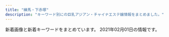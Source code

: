 ```yaml
---
title: "練馬・下赤塚"
description: "キーワード別にの巨乳アジアン・チャイナエステ嬢情報をまとめました。"
---
```


新着画像と新着キーワードをまとめています。
2021年02月01日の情報です。

<DmmAffiliateIns />
<KeywordTable
  shops={
    [
    {
        "name": "\u59ff\u7f8e",
        "img_links": [
            "http://www.sugatabi.mesthe.com/images/shop/shop02.jpg",
            "http://www.sugatabi.mesthe.com/files/008.jpg",
            "http://www.sugatabi.mesthe.com/images/staff_line.png",
            "http://www.sugatabi.mesthe.com/images/top_sche.png",
            "http://www.sugatabi.mesthe.com/files/009.jpg",
            "http://www.sugatabi.mesthe.com/files/010-02.jpg",
            "http://www.sugatabi.mesthe.com/images/girl-z1.jpg",
            "http://www.sugatabi.mesthe.com/images/top.jpg",
            "http://www.sugatabi.mesthe.com/images/shop/shop03.jpg",
            "http://www.sugatabi.mesthe.com/files/002.jpg",
            "http://www.sugatabi.mesthe.com/files/010.jpg",
            "http://www.sugatabi.mesthe.com/images/girl-z2.jpg",
            "http://www.sugatabi.mesthe.com/files/006.jpg",
            "http://www.sugatabi.mesthe.com/files/006-02.jpg",
            "http://www.sugatabi.mesthe.com/files/002-02.jpg",
            "http://www.sugatabi.mesthe.com/files/001.jpg",
            "http://www.sugatabi.mesthe.com/files/005.jpg",
            "http://www.sugatabi.mesthe.com/images/mobile.jpg",
            "http://www.sugatabi.mesthe.com/images/shop/shop01.jpg",
            "http://www.sugatabi.mesthe.com/images/bj3.png",
            "http://www.sugatabi.mesthe.com/files/008-02.jpg",
            "http://www.sugatabi.mesthe.com/files/003-02.jpg",
            "http://www.sugatabi.mesthe.com/files/003.jpg",
            "http://www.sugatabi.mesthe.com/files/005-02.jpg",
            "http://www.sugatabi.mesthe.com/files/004.jpg",
            "http://www.sugatabi.mesthe.com/images/shop/shop04.jpg",
            "http://www.sugatabi.mesthe.com/files/001-02.jpg",
            "http://www.sugatabi.mesthe.com/images/link_line.png",
            "http://www.sugatabi.mesthe.com/files/004-02.jpg",
            "http://www.sugatabi.mesthe.com/files/009-02.jpg"
        ],
        "station": "\u3068\u304d\u308f\u53f0\u99c5\u5357\u53e3",
        "keywords": {
            "86": 3,
            "85": 1,
            "87": 4,
            "D": 7,
            "C": 2,
            "84": 1
        },
        "url": "http://www.sugatabi.mesthe.com/"
    },
    {
        "img_links": [
            "http://tenpo2.iest.info/photos/sites/25/2019/04/2019042906213045.jpg",
            "http://tenpo2.iest.info/images/relax.jpg",
            "http://tenpo2.iest.info/images/room4.jpg",
            "http://tenpo2.iest.info/photos/sites/25/2019/10/2019102807364817.jpg",
            "http://tenpo2.iest.info/images/s_pick.png",
            "http://tenpo2.iest.info/images/top.png",
            "http://tenpo2.iest.info/images/s_staff.jpg",
            "http://tenpo2.iest.info/photos/sites/25/2020/08/2020082020101392.jpg",
            "http://tenpo2.iest.info/images/room1.jpg",
            "http://tenpo2.iest.info/images/new1.png",
            "http://tenpo2.iest.info/images/room2.jpg",
            "http://tenpo2.iest.info/images/mobile.jpg",
            "http://tenpo2.iest.info/images/info.jpg",
            "http://tenpo2.iest.info/images/s1.jpg",
            "http://tenpo2.iest.info/images/room3.jpg",
            "http://tenpo2.iest.info/photos/sites/25/2019/04/2019042608572293.jpg",
            "http://tenpo2.iest.info/photos/sites/25/2019/04/2019041206453392.jpg",
            "http://tenpo2.iest.info/photos/sites/25/2019/10/2019102807395780.jpg",
            "http://tenpo2.iest.info/images/s_news.png",
            "http://tenpo2.iest.info/images/s3.jpg",
            "http://tenpo2.iest.info/photos/sites/25/2019/10/2019102807413363.jpg",
            "http://tenpo2.iest.info/photos/sites/25/2020/08/2020082020111794.jpg",
            "http://tenpo2.iest.info/photos/sites/25/2019/05/2019052301513957.jpg",
            "http://tenpo2.iest.info/photos/sites/25/2019/07/2019072405051973.jpg"
        ],
        "url": "http://tenpo2.iest.info/",
        "station": "\u4e0a\u677f\u6a4b\u99c5\u5317\u53e3",
        "name": "\u6e29",
        "keywords": {
            "86": 55,
            "C": 11,
            "85": 22,
            "87": 33,
            "D": 99
        }
    },
    {
        "url": "http://nymphe-est.biz/",
        "img_links": [
            "http://nymphe-est.biz/images/tm.jpg",
            "http://nymphe-est.biz/images/bul.jpg",
            "http://nymphe-est.biz/images/m3.png",
            "http://nymphe-est.biz/images/tit6.jpg",
            "http://nymphe-est.biz/images/no.png",
            "http://nymphe-est.biz/images/tit3.jpg",
            "http://nymphe-est.biz/images/spt.png",
            "http://nymphe-est.biz/images/m2.png",
            "http://nymphe-est.biz/images/m5.png",
            "http://nymphe-est.biz/images/tit4.jpg",
            "http://nymphe-est.biz/images/cg01.jpg",
            "http://nymphe-est.biz/images/fla.jpg",
            "http://nymphe-est.biz/images/bur.jpg",
            "http://nymphe-est.biz/images/cg02.jpg",
            "http://nymphe-est.biz/images/m6.png",
            "http://nymphe-est.biz/images/m4.png",
            "http://nymphe-est.biz/images/cg03.jpg",
            "http://nymphe-est.biz/images/m1.png",
            "http://nymphe-est.biz/images/accl.jpg",
            "http://nymphe-est.biz/images/tit5.jpg",
            "http://nymphe-est.biz/images/stal.jpg",
            "http://nymphe-est.biz/images/tit2.jpg",
            "http://nymphe-est.biz/images/top.png",
            "http://nymphe-est.biz/images/stat.jpg"
        ],
        "keywords": {
            "D": 2,
            "E": 1
        },
        "name": "\u59eb\u306e\u3086\u3073\u3055\u304d",
        "station": "\u6771\u6b66\u7df4\u99ac\u99c5\u5317\u53e3"
    },
    {
        "keywords": {
            "89": 1,
            "88": 3,
            "C": 16,
            "F": 2,
            "E": 5,
            "87": 5,
            "D": 2
        },
        "url": "http://midori-massage.work/",
        "station": "\u8981\u753a\u99c55\u756a\u51fa\u53e3",
        "name": "\u7dd1",
        "img_links": [
            "http://midori-massage.work/img/s55.png",
            "http://midori-massage.work/img/ss16.jpg",
            "http://midori-massage.work/img/ss7.jpg",
            "http://midori-massage.work/img/st54.jpg",
            "http://midori-massage.work/img/ss5.jpg",
            "http://midori-massage.work/img/ss41.jpg",
            "http://midori-massage.work/img/ss22.jpg",
            "http://midori-massage.work/img/ss14.jpg",
            "http://midori-massage.work/img/st53.jpg",
            "http://midori-massage.work/img/st57.jpg",
            "http://midori-massage.work/img/ss8.jpg",
            "http://midori-massage.work/img/ss50.jpg",
            "http://midori-massage.work/img/ss52.jpg",
            "http://midori-massage.work/img/ss17.jpg",
            "http://midori-massage.work/img/ss49.jpg",
            "http://midori-massage.work/img/ss3.jpg",
            "http://midori-massage.work/img/s53.png",
            "http://midori-massage.work/img/st56.jpg",
            "http://midori-massage.work/img/s56.png",
            "http://midori-massage.work/img/ss10.jpg",
            "http://midori-massage.work/img/ss46.jpg",
            "http://midori-massage.work/img/s50.png",
            "http://midori-massage.work/img/ss56.jpg",
            "http://midori-massage.work/img/s49.png",
            "http://midori-massage.work/img/ss33.jpg",
            "http://midori-massage.work/img/ss9.jpg",
            "http://midori-massage.work/img/st50.jpg",
            "http://midori-massage.work/img/ss28.jpg",
            "http://midori-massage.work/img/ss23.jpg",
            "http://midori-massage.work/img/ss48.jpg",
            "http://midori-massage.work/img/ss47.jpg",
            "http://midori-massage.work/img/ss26.jpg",
            "http://midori-massage.work/img/ss38.jpg",
            "http://midori-massage.work/img/a2.jpg",
            "http://midori-massage.work/img/ss32.jpg",
            "http://midori-massage.work/img/ss44.jpg",
            "http://midori-massage.work/img/ss6.jpg",
            "http://midori-massage.work/img/ss43.jpg",
            "http://midori-massage.work/img/a1.jpg",
            "http://midori-massage.work/img/ss45.jpg",
            "http://midori-massage.work/img/ss15.jpg",
            "http://midori-massage.work/img/ss40.jpg",
            "http://midori-massage.work/img/ss54.jpg",
            "http://midori-massage.work/img/fla-1.jpg",
            "http://midori-massage.work/img/st52.jpg",
            "http://midori-massage.work/img/st49.jpg",
            "http://midori-massage.work/img/ss18.jpg",
            "http://midori-massage.work/img/ss4.jpg",
            "http://midori-massage.work/img/s47.png",
            "http://midori-massage.work/img/st056.jpg",
            "http://midori-massage.work/img/st47.jpg",
            "http://midori-massage.work/img/mo.png",
            "http://midori-massage.work/img/ss57.jpg",
            "http://midori-massage.work/img/ss34.jpg",
            "http://midori-massage.work/img/ss37.jpg",
            "http://midori-massage.work/img/s54.png",
            "http://midori-massage.work/img/ss21.jpg",
            "http://midori-massage.work/img/s52.png",
            "http://midori-massage.work/img/ss29.jpg",
            "http://midori-massage.work/img/ss1.jpg",
            "http://midori-massage.work/img/ss24.jpg",
            "http://midori-massage.work/img/ss39.jpg",
            "http://midori-massage.work/img/ss55.jpg",
            "http://midori-massage.work/img/s57.png",
            "http://midori-massage.work/img/ss53.jpg",
            "http://midori-massage.work/img/ss30.jpg",
            "http://midori-massage.work/img/fla-2.jpg",
            "http://midori-massage.work/img/ss36.jpg",
            "http://midori-massage.work/img/ss42.jpg",
            "http://midori-massage.work/img/st55.jpg",
            "http://midori-massage.work/img/ss20.jpg",
            "http://midori-massage.work/img/ss2.jpg",
            "http://midori-massage.work/img/ss19.jpg",
            "http://midori-massage.work/img/ss35.jpg",
            "http://midori-massage.work/img/ss12.jpg",
            "http://midori-massage.work/img/ss31.jpg",
            "http://midori-massage.work/img/ss25.jpg",
            "http://midori-massage.work/img/botton.jpg",
            "http://midori-massage.work/img/ss13.jpg",
            "http://midori-massage.work/img/a3.jpg",
            "http://midori-massage.work/img/ss51.jpg"
        ]
    },
    {
        "station": "\u3068\u304d\u308f\u53f0\u99c5\u5357\u53e3",
        "keywords": {},
        "name": "\u6696\u5fc3",
        "url": "http://www.hi-msg.com/dansin/",
        "img_links": [
            "http://www.hi-msg.com/dansin/images/nav.jpg",
            "http://www.hi-msg.com/dansin/images/s_news.jpg",
            "http://www.hi-msg.com/dansin/images/s_info.jpg",
            "http://www.hi-msg.com/dansin/images/top1.jpg",
            "http://www.hi-msg.com/dansin/images/p-1-1.jpg",
            "http://www.hi-msg.com/dansin/images/p-1.jpg",
            "http://www.hi-msg.com/dansin/images/p-8.jpg",
            "http://www.hi-msg.com/dansin/images/p-2-1.jpg",
            "http://www.hi-msg.com/dansin/images/mobile.jpg",
            "http://www.hi-msg.com/dansin/images/p-5.jpg",
            "http://www.hi-msg.com/dansin/images/end1.jpg",
            "http://www.hi-msg.com/dansin/images/s_face.jpg",
            "http://www.hi-msg.com/dansin/images/1.jpg",
            "http://www.hi-msg.com/dansin/images/p-4-1.jpg",
            "http://www.hi-msg.com/dansin/images/top.jpg",
            "http://www.hi-msg.com/dansin/images/p-5-1.jpg",
            "http://www.hi-msg.com/dansin/images/p-2.jpg",
            "http://www.hi-msg.com/dansin/images/s_pick.jpg",
            "http://www.hi-msg.com/dansin/images/p-6-1.jpg",
            "http://www.hi-msg.com/dansin/images/p-7.jpg",
            "http://www.hi-msg.com/dansin/images/p-4.jpg",
            "http://www.hi-msg.com/dansin/images/p-6.jpg"
        ]
    },
    {
        "name": "\u82b1\u9ce5\u98a8\u6708",
        "img_links": [
            "https://kachofugetsu.ests.jp/images/link_nav03.jpg",
            "https://kachofugetsu.ests.jp/photos/sites/18/2021/01/2021011210020128.jpg",
            "https://kachofugetsu.ests.jp/images/link_nav05.jpg",
            "https://kachofugetsu.ests.jp/images/room4.jpg",
            "https://kachofugetsu.ests.jp/photos/sites/18/2021/01/2021011210015989.jpg",
            "https://kachofugetsu.ests.jp/images/footer.jpg",
            "https://kachofugetsu.ests.jp/images/top.jpg",
            "https://kachofugetsu.ests.jp/images/tit_news.png",
            "https://kachofugetsu.ests.jp/images/room2.jpg",
            "https://kachofugetsu.ests.jp/images/room3.jpg",
            "https://kachofugetsu.ests.jp/images/room1.jpg",
            "https://kachofugetsu.ests.jp/images/link_nav06.jpg",
            "https://kachofugetsu.ests.jp/photos/sites/18/2021/01/2021011210015951.jpg",
            "https://kachofugetsu.ests.jp/images/link_nav02.jpg",
            "https://kachofugetsu.ests.jp/images/tit_staff.jpg",
            "https://kachofugetsu.ests.jp/photos/sites/18/2021/01/2021011210020045.jpg",
            "https://kachofugetsu.ests.jp/images/link_nav04.jpg",
            "https://kachofugetsu.ests.jp/images/link_nav01.jpg"
        ],
        "station": "\u6210\u5897\u99c5",
        "url": "https://kachofugetsu.ests.jp/",
        "keywords": {
            "86": 10,
            "D": 20,
            "C": 11,
            "85": 10
        }
    },
    {
        "url": "http://c-ikoi.work/",
        "name": "\u61a9",
        "img_links": [
            "http://c-ikoi.work/images/sys3.png",
            "http://c-ikoi.work/img/riri1.jpg",
            "http://c-ikoi.work/images/1.jpg",
            "http://c-ikoi.work/images/mobile.jpg",
            "http://c-ikoi.work/images/int3.png",
            "http://c-ikoi.work/img/momo1.jpg",
            "http://c-ikoi.work/images/concept.jpg",
            "http://c-ikoi.work/images/line.png",
            "http://c-ikoi.work/images/interior_t.jpg",
            "http://c-ikoi.work/images/int2.png",
            "http://c-ikoi.work/images/sys1.jpg",
            "http://c-ikoi.work/images/3.jpg",
            "http://c-ikoi.work/images/sys2.jpg",
            "http://c-ikoi.work/images/tel.jpg",
            "http://c-ikoi.work/img/yuna1.jpg",
            "http://c-ikoi.work/images/rec2.png",
            "http://c-ikoi.work/images/staff_t.jpg",
            "http://c-ikoi.work/images/head.jpg",
            "http://c-ikoi.work/img/misaki1.jpg",
            "http://c-ikoi.work/images/2.jpg",
            "http://c-ikoi.work/images/int1.png",
            "http://c-ikoi.work/images/news.jpg",
            "http://c-ikoi.work/images/4.jpg",
            "http://c-ikoi.work/images/rec1.png"
        ],
        "station": "\u5927\u5c71\u99c5\u5357\u53e3",
        "keywords": {}
    },
    {
        "station": "\u4e0a\u677f\u6a4b\u99c5\u5317\u53e3",
        "keywords": {},
        "url": "http://www.relaxes.info/",
        "name": "\u8776",
        "img_links": [
            "http://www.relaxes.info/images/ttl_qj.png",
            "http://www.relaxes.info/images/header_bg.png",
            "http://www.relaxes.info/images/price.jpg",
            "http://www.relaxes.info/images/info.jpg",
            "http://www.relaxes.info/images/rec.png",
            "http://www.relaxes.info/up/uploads/20201028211704mm.jpg",
            "http://www.relaxes.info/images/ttl_staff.png",
            "http://www.relaxes.info/up/uploads/20180315212810me.jpg",
            "http://www.relaxes.info/up/uploads/2017071800271212.jpg",
            "http://www.relaxes.info/images/s1.png",
            "http://www.relaxes.info/images/t2.png",
            "http://www.relaxes.info/images/t1.png",
            "http://www.relaxes.info/images/ttl_price.png"
        ]
    },
    {
        "name": "\u30b9\u30a6\u30a3\u30fc\u30c8",
        "keywords": {},
        "img_links": [
            "http://www.es-yas.click/img/risa1.jpg",
            "http://www.es-yas.click/images/3.jpg",
            "http://www.es-yas.click/img/aya1.jpg",
            "http://www.es-yas.click/images/head.jpg",
            "http://www.es-yas.click/img/sayuri1.jpg",
            "http://www.es-yas.click/images/info.png",
            "http://www.es-yas.click/images/staff_t.jpg",
            "http://www.es-yas.click/images/tel.jpg",
            "http://www.es-yas.click/images/s1.png",
            "http://www.es-yas.click/images/1.jpg",
            "http://www.es-yas.click/images/newface.png",
            "http://www.es-yas.click/images/interior_t.jpg",
            "http://www.es-yas.click/images/int1.png",
            "http://www.es-yas.click/images/sirase.jpg",
            "http://www.es-yas.click/images/sys1.png",
            "http://www.es-yas.click/images/sys2.png",
            "http://www.es-yas.click/images/ac1.png",
            "http://www.es-yas.click/images/int2.png",
            "http://www.es-yas.click/images/news.jpg",
            "http://www.es-yas.click/images/2.jpg",
            "http://www.es-yas.click/images/mobile.jpg"
        ],
        "station": "\u4e2d\u6751\u6a4b\u99c5\u5357\u53e3",
        "url": "http://www.es-yas.click/"
    },
    {
        "keywords": {
            "87": 4,
            "C": 18,
            "E": 3,
            "86": 3,
            "88": 1,
            "85": 2,
            "D": 8,
            "83": 1
        },
        "name": "\u59eb",
        "url": "http://anzu.abnavi.info/",
        "station": "\u6210\u5897\u99c5",
        "img_links": [
            "http://anzu.abnavi.info/images/top.jpg",
            "http://anzu.abnavi.info/images/s_news.png",
            "http://anzu.abnavi.info/images/news_bj3.jpg",
            "http://anzu.abnavi.info/photos/sites/35/2021/01/2021012905114965.jpg",
            "http://anzu.abnavi.info/photos/sites/35/2021/01/202101210807271.jpg",
            "http://anzu.abnavi.info/photos/sites/35/2020/11/2020111701471610.jpg",
            "http://anzu.abnavi.info/images/room1.jpg",
            "http://anzu.abnavi.info/photos/sites/35/2020/11/2020111701471573.jpg",
            "http://anzu.abnavi.info/photos/sites/35/2021/01/2021010706402780.jpg",
            "http://anzu.abnavi.info/photos/sites/35/2020/10/2020103006583042.jpg",
            "http://anzu.abnavi.info/photos/sites/35/2020/10/2020103006583191.jpg",
            "http://anzu.abnavi.info/images/nbj1.jpg",
            "http://anzu.abnavi.info/photos/sites/35/2020/11/2020111105580517.jpg",
            "http://anzu.abnavi.info/images/s_staff.jpg",
            "http://anzu.abnavi.info/images/nbj3.jpg",
            "http://anzu.abnavi.info/photos/sites/35/2020/11/2020110503074285.jpg",
            "http://anzu.abnavi.info/images/mobile.jpg",
            "http://anzu.abnavi.info/photos/sites/35/2020/10/2020103006583225.jpg",
            "http://anzu.abnavi.info/images/room3.jpg",
            "http://anzu.abnavi.info/images/room2.jpg",
            "http://anzu.abnavi.info/photos/sites/35/2020/10/2020103006583256.jpg",
            "http://anzu.abnavi.info/images/room4.jpg",
            "http://anzu.abnavi.info/images/end.png",
            "http://anzu.abnavi.info/photos/sites/35/2020/11/2020110503074787.jpg"
        ]
    },
    {
        "keywords": {
            "F": 1,
            "92": 2,
            "D": 3,
            "89": 2,
            "C": 1,
            "85": 1,
            "87": 1,
            "E": 1
        },
        "station": "\u7df4\u99ac\u99c5",
        "img_links": [
            "http://koukoku.xyz/garden/css/nav/nav02.png",
            "http://koukoku.xyz/garden/css/nav/nav05.png",
            "http://koukoku.xyz/garden/css/left.jpg",
            "http://koukoku.xyz/garden/css/staff06.jpg",
            "http://koukoku.xyz/garden/css/staff05.jpg",
            "http://koukoku.xyz/garden/css/staff0002.jpg",
            "http://koukoku.xyz/garden/css/staff/staff05.jpg",
            "http://koukoku.xyz/garden/css/staff/staff004.jpg",
            "http://koukoku.xyz/garden/css/nav/nav03.png",
            "http://koukoku.xyz/garden/css/nav/nav04.png",
            "http://koukoku.xyz/garden/css/staff/staff001.jpg",
            "http://koukoku.xyz/garden/css/staff/staff002.jpg",
            "http://koukoku.xyz/garden/css/top01.jpg",
            "http://koukoku.xyz/garden/css/staff/staff003.jpg",
            "http://koukoku.xyz/garden/css/staff001.jpg",
            "http://koukoku.xyz/garden/css/staff/staff06.jpg",
            "http://koukoku.xyz/garden/css/nav/nav01.png",
            "http://koukoku.xyz/garden/css/nav/nav06.png",
            "http://koukoku.xyz/garden/css/right.jpg",
            "http://koukoku.xyz/garden/css/staff/staff05-b.jpg",
            "http://koukoku.xyz/garden/css/top04.jpg",
            "http://koukoku.xyz/garden/css/tel.png"
        ],
        "name": "\u591c\u306e\u30ac\u30fc\u30c7\u30f3",
        "url": "http://koukoku.xyz/garden/"
    },
    {
        "url": "http://www.es-kou.link/",
        "img_links": [
            "http://www.es-kou.link/images/sys1.jpg",
            "http://www.es-kou.link/images/info.png",
            "http://www.es-kou.link/images/b2.jpg",
            "http://www.es-kou.link/images/2.jpg",
            "http://www.es-kou.link/images/3.jpg",
            "http://www.es-kou.link/images/head.jpg",
            "http://www.es-kou.link/img/mimi1.jpg",
            "http://www.es-kou.link/img/nana1.jpg",
            "http://www.es-kou.link/img/satomi1.jpg",
            "http://www.es-kou.link/images/int1.png",
            "http://www.es-kou.link/images/s1.png",
            "http://www.es-kou.link/images/news.jpg",
            "http://www.es-kou.link/images/mobile.jpg",
            "http://www.es-kou.link/images/1.jpg",
            "http://www.es-kou.link/images/int2.png",
            "http://www.es-kou.link/images/sys3.png",
            "http://www.es-kou.link/images/b1.jpg",
            "http://www.es-kou.link/images/interior_t.jpg",
            "http://www.es-kou.link/images/sys2.jpg",
            "http://www.es-kou.link/images/staff_t.jpg"
        ],
        "keywords": {},
        "station": "\u4e0b\u8d64\u585a\u99c5\u5317\u53e3",
        "name": "\u7d05\u6708"
    },
    {
        "name": "\u697d\u3005",
        "station": "\u65b0\u685c\u53f0\u99c5",
        "url": "https://1270791003.wixsite.com/mysite/",
        "img_links": [
            "https://static.wixstatic.com/media/56292f_4d626237c2cd4806b0251dae4554758e.jpg",
            "https://static.wixstatic.com/media/56292f_3dc196c69ac04338b46a28f7dc0f4df2.jpg",
            "https://static.wixstatic.com/media/73ea4e_4f276738c0354f93b87840e2d55be62b~mv2.png",
            "https://static.wixstatic.com/media/73ea4e_73ca4971bac34776a53c8b09526abe0d~mv2.jpg"
        ],
        "keywords": {}
    },
    {
        "url": "http://himawari.est-u.com/",
        "keywords": {
            "C": 7
        },
        "img_links": [
            "http://himawari.est-u.com/images/index_02.jpg",
            "http://himawari.est-u.com/images/a2.jpg",
            "http://himawari.est-u.com/staff/umi.jpg",
            "http://himawari.est-u.com/images/index2_08.jpg",
            "http://himawari.est-u.com/images/index_08.jpg",
            "http://himawari.est-u.com/images/down.jpg",
            "http://himawari.est-u.com/staff/eri.jpg",
            "http://himawari.est-u.com/staff/asuka.jpg",
            "http://himawari.est-u.com/staff/sakura.jpg",
            "http://himawari.est-u.com/staff/izumi.jpg",
            "http://himawari.est-u.com/images/index_04.jpg",
            "http://himawari.est-u.com/staff/miyuki.jpg",
            "http://himawari.est-u.com/staff/nami.jpg",
            "http://himawari.est-u.com/images/a1.jpg",
            "http://himawari.est-u.com/staff/yuki.jpg",
            "http://himawari.est-u.com/images/index_10.jpg",
            "http://himawari.est-u.com/images/therpist.jpg"
        ],
        "station": "\u7df4\u99ac\u99c5\u5357\u53e3",
        "name": "\u3072\u307e\u308f\u308a"
    },
    {
        "station": "\u5927\u6cc9\u5b66\u5712\u99c5",
        "url": "http://lachesis.este88.com/",
        "img_links": [
            "http://lachesis.este88.com/gals/mao2.jpg",
            "http://lachesis.este88.com/images/info5.jpg",
            "http://lachesis.este88.com/gals/amina1.jpg",
            "http://lachesis.este88.com/gals/itika1.jpg",
            "http://lachesis.este88.com/gals/aoi1.jpg",
            "http://lachesis.este88.com/images/sysh3bar.png",
            "http://lachesis.este88.com/gals/rinnka2.jpg",
            "https://lachesis.este88.com/images/bg_header.jpg",
            "http://lachesis.este88.com/gals/maria1.jpg",
            "http://lachesis.este88.com/gals/yuu1.jpg",
            "http://lachesis.este88.com/gals/tumugi3.jpg",
            "https://lachesis.este88.com/gals/aoi1.jpg",
            "https://lachesis.este88.com/images/info5.jpg",
            "https://lachesis.este88.com/gals/mao1.jpg",
            "https://lachesis.este88.com/images/sysh3bar.png",
            "https://lachesis.este88.com/gals/amina1.jpg",
            "http://momipara.jp/img/link/momi234.jpg",
            "http://lachesis.este88.com/gals/aoi3.jpg",
            "http://lachesis.este88.com/gals/aoi2.jpg",
            "http://lachesis.este88.com/gals/sayaka2.jpg",
            "http://lachesis.este88.com/gals/tumugi2.jpg",
            "http://lachesis.este88.com/gals/sayaka1.jpg",
            "https://lachesis.este88.com/gals/tumugi1.jpg",
            "http://lachesis.este88.com/images/bg_header3.jpg",
            "http://lachesis.este88.com/gals/amina3.jpg",
            "http://lachesis.este88.com/gals/narumi4.jpg",
            "http://lachesis.este88.com/gals/itika2.jpg",
            "https://lachesis.este88.com/images/bg_header3.jpg",
            "https://lachesis.este88.com/gals/yuu1.jpg",
            "http://lachesis.este88.com/gals/minami2.jpg",
            "http://lachesis.este88.com/gals/arisa3.jpg",
            "http://lachesis.este88.com/gals/miho3.jpg",
            "http://lachesis.este88.com/gals/yuu4.jpg",
            "http://lachesis.este88.com/gals/itika3.jpg",
            "http://lachesis.este88.com/gals/yuu2.jpg",
            "http://lachesis.este88.com/gals/yuu3.jpg",
            "https://lachesis.este88.com/gals/miho1.jpg",
            "http://lachesis.este88.com/gals/amina2.jpg",
            "http://lachesis.este88.com/gals/narumi1.jpg",
            "https://lachesis.este88.com/gals/itika1.jpg",
            "http://lachesis.este88.com/gals/arisa1.jpg",
            "http://lachesis.este88.com/gals/miku2.jpg",
            "http://lachesis.este88.com/gals/minami1.jpg",
            "https://lachesis.este88.com/gals/arisa1.jpg",
            "http://lachesis.este88.com/images/line.jpg",
            "https://lachesis.este88.com/gals/rinnka1.jpg",
            "http://lachesis.este88.com/gals/miku3.jpg",
            "http://lachesis.este88.com/gals/narumi2.jpg",
            "http://lachesis.este88.com/gals/rinnka1.jpg",
            "http://lachesis.este88.com/gals/rinnka4.jpg",
            "http://lachesis.este88.com/gals/miho1.jpg",
            "https://lachesis.este88.com/gals/miku1.jpg",
            "https://lachesis.este88.com/gals/maria1.jpg",
            "http://lachesis.este88.com/images/bg_header.jpg",
            "http://lachesis.este88.com/gals/sayaka3.jpg",
            "http://lachesis.este88.com/gals/miku1.jpg",
            "https://lachesis.este88.com/gals/sayaka1.jpg",
            "http://lachesis.este88.com/gals/mao1.jpg",
            "http://lachesis.este88.com/gals/narumi3.jpg",
            "http://lachesis.este88.com/gals/arisa2.jpg",
            "https://lachesis.este88.com/gals/narumi1.jpg",
            "https://lachesis.este88.com/images/line.jpg",
            "http://lachesis.este88.com/gals/tumugi1.jpg",
            "http://lachesis.este88.com/gals/rinnka3.jpg",
            "https://lachesis.este88.com/gals/minami1.jpg",
            "http://lachesis.este88.com/gals/miho2.jpg"
        ],
        "keywords": {
            "F": 3,
            "95": 1,
            "87": 1,
            "91": 2,
            "93": 1,
            "83": 2,
            "D": 4,
            "84": 1,
            "88": 1,
            "C": 5,
            "G": 2,
            "80": 2,
            "94": 1,
            "86": 2
        },
        "name": "\u30e9\u30b1\u30b7\u30b9\u5927\u6cc9\u5b66\u5712"
    },
    {
        "station": "\u7df4\u99ac\u99c5\u897f\u53e3",
        "keywords": {
            "87": 1,
            "86": 3,
            "D": 4
        },
        "img_links": [
            "http://www.seoul.esjp.info/img/foot.png",
            "http://www.seoul.esjp.info/img/main-top01.png",
            "http://www.seoul.esjp.info/img/nav-005.png",
            "http://www.seoul.esjp.info/files/008.jpg",
            "http://www.seoul.esjp.info/files/013.jpg",
            "http://www.seoul.esjp.info/img/nav-002.png",
            "http://www.seoul.esjp.info/files/012.jpg",
            "http://www.seoul.esjp.info/img/main-top03.png",
            "http://www.seoul.esjp.info/img/recuit.png",
            "http://www.seoul.esjp.info/img/change-003.png",
            "http://www.seoul.esjp.info/files/011.jpg",
            "http://www.seoul.esjp.info/files/007.jpg",
            "http://www.seoul.esjp.info/files/003.jpg",
            "http://www.seoul.esjp.info/img/nav-004.png",
            "http://www.seoul.esjp.info/files/006.jpg",
            "http://www.seoul.esjp.info/files/001.jpg",
            "http://www.seoul.esjp.info/img/head.png",
            "http://www.seoul.esjp.info/img/nav-001.png",
            "http://www.seoul.esjp.info/img/nav-006.png",
            "http://www.seoul.esjp.info/files/005.jpg",
            "http://www.seoul.esjp.info/img/change-005.png",
            "http://www.seoul.esjp.info/img/change-002.png",
            "http://www.seoul.esjp.info/img/change-004.png",
            "http://www.seoul.esjp.info/img/change-001.png",
            "http://www.seoul.esjp.info/files/004.jpg",
            "http://www.seoul.esjp.info/files/015.jpg",
            "http://www.seoul.esjp.info/img/change-006.png",
            "http://www.seoul.esjp.info/img/nav-003.png",
            "http://www.seoul.esjp.info/files/010.jpg"
        ],
        "url": "http://www.seoul.esjp.info/",
        "name": "\u7652\u3057\u306e\u90e8\u5c4b"
    },
    {
        "img_links": [
            "http://margaret.ests.jp/images/top.jpg",
            "http://margaret.ests.jp/images/service2.jpg",
            "http://margaret.ests.jp/images/room2.jpg",
            "http://margaret.ests.jp/images/service3.jpg",
            "http://margaret.ests.jp/photos/sites/29/2020/06/202006301829174.jpeg",
            "http://margaret.ests.jp/photos/sites/29/2020/04/2020040205541033.jpg",
            "http://margaret.ests.jp/photos/sites/29/2020/08/2020080615352994.jpeg",
            "http://margaret.ests.jp/images/s_news.jpg",
            "http://margaret.ests.jp/photos/sites/29/2021/01/2021011511194654.jpg",
            "http://margaret.ests.jp/images/room3.jpg",
            "http://margaret.ests.jp/photos/sites/29/2020/03/2020032709162529.jpg",
            "http://margaret.ests.jp/photos/sites/29/2020/04/2020041014190824.jpg",
            "http://margaret.ests.jp/images/mobile.jpg",
            "http://margaret.ests.jp/photos/sites/29/2020/04/202004102157462.jpeg",
            "http://margaret.ests.jp/photos/sites/29/2020/05/202005281752578.jpg",
            "http://margaret.ests.jp/images/service1.jpg",
            "http://margaret.ests.jp/photos/sites/29/2020/06/2020062814010219.jpeg",
            "http://margaret.ests.jp/images/info.jpg",
            "http://margaret.ests.jp/photos/sites/29/2020/08/2020082222274080.jpeg",
            "http://margaret.ests.jp/images/s_service.png",
            "http://margaret.ests.jp/images/s_staff.png",
            "http://margaret.ests.jp/images/room4.jpg",
            "http://margaret.ests.jp/images/room1.jpg",
            "http://margaret.ests.jp/images/service4.jpg",
            "http://margaret.ests.jp/photos/sites/29/2020/04/202004081414540.jpg",
            "http://margaret.ests.jp/images/s_pick.jpg"
        ],
        "keywords": {
            "88": 24,
            "D": 84,
            "87": 12,
            "E": 36,
            "85": 36,
            "F": 12,
            "86": 24
        },
        "url": "http://margaret.ests.jp/",
        "name": "\u30de\u30fc\u30ac\u30ec\u30c3\u30c8",
        "station": "\u685c\u53f0\u99c5\u5317\u53e3"
    },
    {
        "keywords": {
            "D": 10,
            "89": 1,
            "85": 3,
            "E": 1,
            "F": 1,
            "88": 4,
            "84": 1,
            "87": 4,
            "C": 22
        },
        "station": "\u7df4\u99ac\u99c5\u897f\u53e3",
        "url": "http://ponfu-massage.work/",
        "img_links": [
            "http://ponfu-massage.work/img/sta39.jpg",
            "http://ponfu-massage.work/img/st38.jpg",
            "http://ponfu-massage.work/img/sta28.jpg",
            "http://ponfu-massage.work/img/s38.jpg",
            "http://ponfu-massage.work/img/acc4.jpg",
            "http://ponfu-massage.work/img/sta43.jpg",
            "http://ponfu-massage.work/img/acc6.jpg",
            "http://ponfu-massage.work/img/sta44.jpg",
            "http://ponfu-massage.work/img/st39.jpg",
            "http://ponfu-massage.work/img/s39.jpg",
            "http://ponfu-massage.work/img/botton.jpg",
            "http://ponfu-massage.work/img/sta40.jpg",
            "http://ponfu-massage.work/img/campian.jpg",
            "http://ponfu-massage.work/img/st41.jpg",
            "http://ponfu-massage.work/img/s45.jpg",
            "http://ponfu-massage.work/img/s37.jpg",
            "http://ponfu-massage.work/img/acc10.jpg",
            "http://ponfu-massage.work/img/acc5.jpg",
            "http://ponfu-massage.work/img/st30.jpg",
            "http://ponfu-massage.work/img/s30.jpg",
            "http://ponfu-massage.work/img/st42.jpg",
            "http://ponfu-massage.work/img/acc9.jpg",
            "http://ponfu-massage.work/img/sta42.jpg",
            "http://ponfu-massage.work/img/st28.jpg",
            "http://ponfu-massage.work/img/s44.jpg",
            "http://ponfu-massage.work/img/s42.jpg",
            "http://ponfu-massage.work/img/s43.jpg",
            "http://ponfu-massage.work/img/acc7.jpg",
            "http://ponfu-massage.work/img/s40.jpg",
            "http://ponfu-massage.work/img/st40.jpg",
            "http://ponfu-massage.work/img/acc2.jpg",
            "http://ponfu-massage.work/img/st18.jpg",
            "http://ponfu-massage.work/img/st35.jpg",
            "http://ponfu-massage.work/img/s41.jpg",
            "http://ponfu-massage.work/img/sta45.jpg",
            "http://ponfu-massage.work/img/st44.jpg",
            "http://ponfu-massage.work/img/st43.jpg",
            "http://ponfu-massage.work/img/acc3.jpg",
            "http://ponfu-massage.work/img/st37.jpg",
            "http://ponfu-massage.work/img/st45.jpg",
            "http://ponfu-massage.work/img/sta41.jpg",
            "http://ponfu-massage.work/img/sta30.jpg",
            "http://ponfu-massage.work/img/acc1.jpg",
            "http://ponfu-massage.work/img/acc8.jpg",
            "http://ponfu-massage.work/img/sta38.jpg",
            "http://ponfu-massage.work/img/sta37.jpg",
            "http://ponfu-massage.work/img/sta35.jpg"
        ],
        "name": "\u30dd\u30f3\u30d5\u30fc"
    },
    {
        "name": "\u3064\u307c\u307f",
        "img_links": [
            "https://salasa.tokyo/wp-content/themes/este/img/3.jpg",
            "https://salasa.tokyo/wp-content/uploads/2021/01/11salasa.jpg",
            "https://salasa.tokyo/wp-content/themes/este/img/tel_header.png",
            "https://salasa.tokyo/wp-content/themes/este/img/top-img02.png",
            "https://salasa.tokyo/wp-content/uploads/2020/02/11salasa.jpg",
            "https://salasa.tokyo/wp-content/uploads/2020/02/1salasa.jpg",
            "https://salasa.tokyo/wp-content/themes/este/img/top-img01.png",
            "https://salasa.tokyo/wp-content/uploads/2020/02/8776salasa.jpg",
            "https://salasa.tokyo/wp-content/themes/este/img/top-img01a.png",
            "https://salasa.tokyo/wp-content/themes/este/img/top-img021.png",
            "https://salasa.tokyo/wp-content/themes/este/img/top-img01b.png",
            "https://salasa.tokyo/wp-content/themes/este/img/top-img04.png",
            "https://salasa.tokyo/wp-content/themes/este/img/top-img05.png",
            "https://salasa.tokyo/wp-content/themes/este/img/4.jpg",
            "https://salasa.tokyo/wp-content/themes/este/img/2.jpg",
            "https://salasa.tokyo/wp-content/uploads/2020/02/41salasa.jpg",
            "https://salasa.tokyo/wp-content/uploads/2020/02/32salasa.jpg",
            "https://salasa.tokyo/wp-content/themes/este/img/1.jpg",
            "https://salasa.tokyo/wp-content/themes/este/img/tel_footer.png",
            "https://salasa.tokyo/wp-content/themes/este/img/call.png"
        ],
        "keywords": {
            "C": 9,
            "E": 7,
            "D": 6
        },
        "station": "\u7df4\u99ac\u99c5\u897f\u53e3",
        "url": "https://salasa.tokyo/"
    },
    {
        "img_links": [
            "http://moonlove.est-u.com/images/s3.jpg",
            "http://moonlove.est-u.com/images/index_17.jpg",
            "http://moonlove.est-u.com/images/index_08.jpg",
            "http://moonlove.est-u.com/images/index_10.jpg",
            "http://moonlove.est-u.com/images/index_05.jpg",
            "http://moonlove.est-u.com/images/staff_09.jpg",
            "http://moonlove.est-u.com/staff/sakura.jpg",
            "http://moonlove.est-u.com/images/index1_06.jpg",
            "http://moonlove.est-u.com/images/index_13.jpg",
            "http://moonlove.est-u.com/images/s1.jpg",
            "http://moonlove.est-u.com/staff/kaori.jpg",
            "http://moonlove.est-u.com/staff/miki.jpg",
            "http://moonlove.est-u.com/images/index_02.jpg",
            "http://moonlove.est-u.com/staff/ayumi.jpg",
            "http://moonlove.est-u.com/images/index3_06.jpg",
            "http://moonlove.est-u.com/images/index_12.jpg",
            "http://moonlove.est-u.com/images/index_15.jpg",
            "http://moonlove.est-u.com/images/index_07.jpg",
            "http://moonlove.est-u.com/images/s5.jpg",
            "http://moonlove.est-u.com/images/s6.jpg",
            "http://moonlove.est-u.com/images/s8.jpg",
            "http://moonlove.est-u.com/images/s4.jpg",
            "http://moonlove.est-u.com/images/index2_06.jpg",
            "http://moonlove.est-u.com/images/index_04.jpg",
            "http://moonlove.est-u.com/staff/nami.jpg",
            "http://moonlove.est-u.com/images/icon_000.jpg",
            "http://moonlove.est-u.com/images/index_14.jpg",
            "http://moonlove.est-u.com/images/index_19.jpg",
            "http://moonlove.est-u.com/images/index_16.jpg"
        ],
        "name": "\u6708\u306e\u604b",
        "keywords": {
            "C": 7
        },
        "url": "http://moonlove.est-u.com/",
        "station": "\u7df4\u99ac\u99c5\u5317\u53e3"
    },
    {
        "station": "\u7df4\u99ac\u99c5\u897f\u53e3",
        "img_links": [
            "http://binrou.net/img/sta112.jpg",
            "http://binrou.net/img/s112.jpg",
            "http://binrou.net/img/sta118.jpg",
            "http://binrou.net/i/img/sta80.jpg",
            "http://binrou.net/img/s116.jpg",
            "http://binrou.net/i/img/sta109.jpg",
            "http://binrou.net/i/img/sta116.jpg",
            "http://binrou.net/img/acc.jpg",
            "http://binrou.net/img/pickup20.jpg",
            "http://binrou.net/i/img/sta108.jpg",
            "http://binrou.net/i/img/sta118.jpg",
            "http://binrou.net/img/st114.jpg",
            "http://binrou.net/img/s108.jpg",
            "http://binrou.net/i/img/sta112.jpg",
            "http://binrou.net/i/img/sta117.jpg",
            "http://binrou.net/i/img/r3.jpg",
            "http://binrou.net/i/img/sta92.jpg",
            "http://binrou.net/img/botton.jpg",
            "http://binrou.net/i/img/st115.jpg",
            "http://binrou.net/img/st117.jpg",
            "http://binrou.net/i/img/sta115.jpg",
            "http://binrou.net/i/img/r1.jpg",
            "http://binrou.net/i/img/sta97.jpg",
            "http://binrou.net/i/img/st111.jpg",
            "http://binrou.net/i/img/sta105.jpg",
            "http://binrou.net/img/sta117.jpg",
            "http://binrou.net/img/s114.jpg",
            "http://binrou.net/img/s115.jpg",
            "http://binrou.net/i/img/sta114.jpg",
            "http://binrou.net/i/img/sta89.jpg",
            "http://binrou.net/i/img/sta98.jpg",
            "http://binrou.net/i/img/sta94.jpg",
            "http://binrou.net/img/st109.jpg",
            "http://binrou.net/i/img/sta104.jpg",
            "http://binrou.net/i/img/acc.jpg",
            "http://binrou.net/img/sta109.jpg",
            "http://binrou.net/i/img/r4.jpg",
            "http://binrou.net/i/img/sta88.jpg",
            "http://binrou.net/img/mo.png",
            "http://binrou.net/img/s111.jpg",
            "http://binrou.net/img/st116.jpg",
            "http://binrou.net/img/sta108.jpg",
            "http://binrou.net/img/sta116.jpg",
            "http://binrou.net/img/sta114.jpg",
            "http://binrou.net/img/s117.jpg",
            "http://binrou.net/img/st111.jpg",
            "http://binrou.net/i/img/r2.jpg",
            "http://binrou.net/i/img/sta100.jpg",
            "http://binrou.net/img/st115.jpg",
            "http://binrou.net/img/st118.jpg",
            "http://binrou.net/i/img/sta111.jpg",
            "http://binrou.net/img/s118.jpg",
            "http://binrou.net/img/st108.jpg",
            "http://binrou.net/img/sta111.jpg",
            "http://binrou.net/img/st112.jpg",
            "http://binrou.net/img/fla.jpg",
            "http://binrou.net/img/sta115.jpg"
        ],
        "keywords": {
            "88": 1,
            "D": 1,
            "89": 2,
            "C": 17,
            "87": 4,
            "F": 2,
            "86": 3,
            "E": 6
        },
        "url": "http://binrou.net/",
        "name": "\u30ad\u30e9\u30ad\u30e9"
    },
    {
        "name": "\u9577\u4e45*\u3061\u3087\u3046\u304d\u3085\u3046",
        "url": "http://c-sakura.work/",
        "img_links": [
            "http://c-sakura.work/images/sys1.png",
            "http://c-sakura.work/images/3.jpg",
            "http://c-sakura.work/images/sisu.png",
            "http://c-sakura.work/images/int1.png",
            "http://c-sakura.work/images/staff_t.jpg",
            "http://c-sakura.work/images/news.png",
            "http://c-sakura.work/img/yuyu1.jpg",
            "http://c-sakura.work/images/int2.png",
            "http://c-sakura.work/img/ami1.jpg",
            "http://c-sakura.work/images/mobile.jpg",
            "http://c-sakura.work/images/interior_t.jpg",
            "http://c-sakura.work/images/tel.jpg",
            "http://c-sakura.work/img/yuri1.jpg",
            "http://c-sakura.work/images/head.jpg",
            "http://c-sakura.work/images/1.jpg",
            "http://c-sakura.work/images/2.jpg",
            "http://c-sakura.work/images/info.png"
        ],
        "station": "\u4e0b\u8d64\u585a\u99c5\u5317\u53e3",
        "keywords": {}
    },
    {
        "keywords": {
            "C": 4,
            "E": 6,
            "D": 10
        },
        "name": "AROMA PLAZA \u30a2\u30ed\u30de\u30d7\u30e9\u30b6",
        "url": "http://aroma-p.info/",
        "img_links": [
            "http://aroma-p.info/wp/wp-content/themes/Butterfly2_ver_1_3/images/room/4.jpg",
            "http://aroma-p.info/wp/wp-content/uploads/2018/06/hiusasalklksaa.jpg",
            "http://aroma-p.info/wp/wp-content/themes/Butterfly2_ver_1_3/event/top-img09.png",
            "http://aroma-p.info/wp/wp-content/uploads/2020/07/aws4e5drft1.jpg",
            "http://aroma-p.info/wp/wp-content/themes/Butterfly2_ver_1_3/images/tel.png",
            "http://aroma-p.info/wp/wp-content/uploads/2019/11/asashiojpka.jpg",
            "http://aroma-p.info/wp/wp-content/themes/Butterfly2_ver_1_3/images/room/3.jpg",
            "http://aroma-p.info/wp/wp-content/themes/Butterfly2_ver_1_3/images/call.png",
            "http://aroma-p.info/wp/wp-content/uploads/2020/11/iouyghsa.jpg",
            "http://aroma-p.info/wp/wp-content/themes/Butterfly2_ver_1_3/images/room/1.jpg",
            "http://aroma-p.info/wp/wp-content/uploads/2019/07/darstyfauya.jpg",
            "http://aroma-p.info/wp/wp-content/themes/Butterfly2_ver_1_3/images/room/5.jpg",
            "http://aroma-p.info/wp/wp-content/themes/Butterfly2_ver_1_3/images/room/2.jpg",
            "http://aroma-p.info/wp/wp-content/uploads/2020/09/78654a1.jpg",
            "http://aroma-p.info/wp/wp-content/uploads/2020/10/198765rsa.jpg",
            "http://aroma-p.info/wp/wp-content/themes/Butterfly2_ver_1_3/images/room/6.jpg",
            "http://aroma-p.info/wp/wp-content/uploads/2019/01/hsiaojilakla.jpg",
            "http://aroma-p.info/wp/wp-content/themes/Butterfly2_ver_1_3/event/top-img01.png",
            "http://aroma-p.info/wp/wp-content/themes/Butterfly2_ver_1_3/event/top-img021.png",
            "http://aroma-p.info/wp/wp-content/uploads/2019/07/faytusgiahojpk.jpg",
            "http://aroma-p.info/wp/wp-content/uploads/2019/12/sayugihojka.jpg"
        ],
        "station": "\u77f3\u795e\u4e95\u516c\u5712\u99c5\u5357\u53e3"
    },
    {
        "url": "http://www.e-rakuraku.info/",
        "img_links": [
            "http://www.e-rakuraku.info/images/s1.png",
            "http://www.e-rakuraku.info/images/mobile.png",
            "http://www.e-rakuraku.info/images/g0.jpg",
            "http://www.e-rakuraku.info/images/g4.jpg",
            "http://www.e-rakuraku.info/images/newfacet.png",
            "http://www.e-rakuraku.info/images/tite-staff.png",
            "http://www.e-rakuraku.info/images/g5.jpg",
            "http://www.e-rakuraku.info/images/g2.jpg",
            "http://www.e-rakuraku.info/images/tite-gallery.png",
            "http://www.e-rakuraku.info/images/g3.jpg",
            "http://www.e-rakuraku.info/images/sr.png",
            "http://www.e-rakuraku.info/images/s2.png",
            "http://www.e-rakuraku.info/images/nei_03.jpg",
            "http://www.e-rakuraku.info/images/newt.png",
            "http://www.e-rakuraku.info/images/huiyuan.png",
            "http://www.e-rakuraku.info/images/tel.png",
            "http://www.e-rakuraku.info/images/g1.jpg",
            "http://www.e-rakuraku.info/images/top.jpg"
        ],
        "station": "\u4e2d\u6751\u6a4b\u99c5",
        "name": "\u697d\u697d",
        "keywords": {
            "C": 13
        }
    },
    {
        "img_links": [
            "http://www.hanaest.net/images/s2.jpg",
            "http://www.hanaest.net/up/uploads/20161009222712tomo.jpg",
            "http://www.hanaest.net/images/ttl_qj.png",
            "http://www.hanaest.net/up/uploads/20171017081729nana.jpg",
            "http://www.hanaest.net/images/ttl_staff.png",
            "http://www.hanaest.net/images/ttl_price.png",
            "http://www.hanaest.net/images/qj.png",
            "http://www.hanaest.net/up/uploads/20161128220158nao.jpg",
            "http://www.hanaest.net/images/r2.jpg",
            "http://www.hanaest.net/images/header_bg.png",
            "http://www.hanaest.net/images/r1.jpg",
            "http://www.hanaest.net/images/news.png",
            "http://www.hanaest.net/up/uploads/20171005214644212.jpg",
            "http://www.hanaest.net/up/uploads/20170621202142mimi.jpg"
        ],
        "station": "\u4e0b\u8d64\u585a\u99c5\u5317\u53e3",
        "keywords": {},
        "url": "http://www.hanaest.net/",
        "name": "\u83ef\uff5e\u306f\u306a\uff5e"
    },
    {
        "url": "http://www.kawaii.mensest.com/",
        "name": "Kawaii\u604b\u4eba",
        "img_links": [
            "http://www.kawaii.mensest.com/images/icon_top.png",
            "http://www.kawaii.mensest.com/common/images/photo03.jpg",
            "http://www.kawaii.mensest.com/images/icon_concept.png",
            "http://www.kawaii.mensest.com/files/011.jpg",
            "http://www.kawaii.mensest.com/images/icon_staff.png",
            "http://www.kawaii.mensest.com/images/end-info.png",
            "http://www.kawaii.mensest.com/common/images/photo01.jpg",
            "http://www.kawaii.mensest.com/files/009.jpg",
            "http://www.kawaii.mensest.com/images/mainImg_sub.jpg",
            "http://www.kawaii.mensest.com/files/010.jpg",
            "http://www.kawaii.mensest.com/images/btn2.png",
            "http://www.kawaii.mensest.com/files/012.jpg",
            "http://www.kawaii.mensest.com/common/images/photo02.jpg",
            "http://www.kawaii.mensest.com/images/icon_tel.png",
            "http://www.kawaii.mensest.com/images/icon_info.png"
        ],
        "keywords": {
            "87": 4,
            "D": 4
        },
        "station": "\u7df4\u99ac\u99c5\u4e2d\u592e\u53e3"
    },
    {
        "station": "\u7df4\u99ac\u99c5A1\u51fa\u53e3",
        "img_links": [
            "http://giuytor.xyz/webstyle/call.jpg",
            "http://giuytor.xyz/webstyle/notice.png",
            "http://giuytor.xyz/uploads/201027/1-20102G24336356.jpg",
            "http://giuytor.xyz/webstyle/line6.png",
            "http://giuytor.xyz/uploads/201027/1-20102G24150649.jpg",
            "http://giuytor.xyz/uploads/201026/1-2010261A409633.jpg",
            "http://giuytor.xyz/uploads/201112/1-20111210002S57.jpg",
            "http://giuytor.xyz/uploads/201026/1-201026164952248.jpg",
            "http://giuytor.xyz/webstyle/line1.png",
            "http://giuytor.xyz/uploads/201027/1-20102G24422144.jpg",
            "http://giuytor.xyz/webstyle/line5.png",
            "http://giuytor.xyz/webstyle/mobile_01.png",
            "http://giuytor.xyz/webstyle/line3.png",
            "http://giuytor.xyz/uploads/201027/1-20102G24601461.jpg",
            "http://giuytor.xyz/webstyle/sign(1).png",
            "http://giuytor.xyz/webstyle/line2.png",
            "http://giuytor.xyz/webstyle/sign.png",
            "http://giuytor.xyz/uploads/201027/1-20102G24525a5.jpg",
            "http://giuytor.xyz/uploads/201210/1-201210163253163.jpg",
            "http://giuytor.xyz/webstyle/line4.png",
            "http://giuytor.xyz/webstyle/call(1).jpg",
            "http://giuytor.xyz/uploads/201030/1-201030101635910.jpg",
            "http://giuytor.xyz/uploads/201210/1-2012101602095L.jpg",
            "http://giuytor.xyz/uploads/201026/1-2010261A21I03.jpg",
            "http://giuytor.xyz/webstyle/mobile_02.png",
            "http://giuytor.xyz/uploads/201027/1-20102G2423W16.jpg",
            "http://giuytor.xyz/webstyle/sign(2).png"
        ],
        "name": "\u30d0\u30d3",
        "keywords": {
            "\u4e73": 9
        },
        "url": "http://giuytor.xyz/"
    },
    {
        "img_links": [
            "http://es-nerima.biz/wp-content/uploads/2016/10/gallery8.jpg",
            "http://es-nerima.biz/wp-content/uploads/2016/10/gallery8-600x600.jpg",
            "http://es-nerima.biz/wp-content/themes/template-salon2/images/gallery3.jpg",
            "http://es-nerima.biz/wp-content/uploads/2016/10/g6-250x330.jpg",
            "http://es-nerima.biz/wp-content/uploads/2016/10/gallery5.jpg",
            "http://es-nerima.biz/wp-content/uploads/2016/10/mika.jpg",
            "http://es-nerima.biz/wp-content/themes/template-salon2/images/gallery1.jpg",
            "http://es-nerima.biz/wp-content/themes/template-salon2/images/tel.png",
            "http://es-nerima.biz/wp-content/themes/template-salon2/images/newface-ttl.png",
            "http://es-nerima.biz/wp-content/uploads/2016/10/g5.jpg",
            "http://es-nerima.biz/wp-content/uploads/2016/10/g1-250x330.jpg",
            "http://cdn.dino-es.com/images/logo/88x31DinoEs.png",
            "http://es-nerima.biz/wp-content/themes/template-salon2/images/magazine.jpg",
            "http://es-nerima.biz/wp-content/themes/template-salon2/images/massage-de_88_31.jpg",
            "http://es-nerima.biz/wp-content/uploads/2016/10/g3.jpg",
            "http://es-nerima.biz/wp-content/themes/template-salon2/images/gallery4.jpg",
            "http://es-nerima.biz/wp-content/uploads/2016/10/gallery1.jpg",
            "http://es-nerima.biz/wp-content/uploads/2016/10/g4-250x330.jpg",
            "http://es-nerima.biz/wp-content/uploads/2016/10/eri-250x330.jpg",
            "http://es-nerima.biz/wp-content/uploads/2016/10/g4.jpg",
            "http://es-nerima.biz/wp-content/uploads/2016/10/gallery3.jpg",
            "http://es-nerima.biz/wp-content/uploads/2016/10/girl-1.jpg",
            "http://es-nerima.biz/wp-content/themes/template-salon2/images/gallery-ttl.png",
            "http://es-nerima.biz/wp-content/themes/template-salon2/images/slider1.jpg",
            "http://es-nerima.biz/wp-content/themes/template-salon2/images/camp-bnr.jpg",
            "http://es-nerima.biz/wp-content/uploads/2016/10/gallery7.jpg",
            "http://es-nerima.biz/wp-content/uploads/2016/10/gallery6.jpg",
            "http://es-nerima.biz/wp-content/themes/template-salon2/images/news-ttl.png",
            "http://es-nerima.biz/wp-content/uploads/2016/10/mika-250x330.jpg",
            "http://es-nerima.biz/wp-content/themes/template-salon2/images/gallery2.jpg",
            "http://es-nerima.biz/wp-content/uploads/2016/10/eri.jpg",
            "http://es-nerima.biz/wp-content/uploads/2016/10/girl-1-250x330.jpg",
            "http://es-nerima.biz/wp-content/themes/template-salon2/images/pickup-frame.png",
            "http://es-nerima.biz/wp-content/uploads/2016/10/g5-250x330.jpg",
            "http://es-nerima.biz/wp-content/uploads/2016/10/camp-bnr.jpg",
            "http://es-nerima.biz/wp-content/uploads/2016/10/g6.jpg",
            "http://es-nerima.biz/wp-content/themes/template-salon2/images/pickup-ttl.png",
            "http://es-nerima.biz/wp-content/uploads/2016/10/gallery2.jpg",
            "http://es-nerima.biz/wp-content/uploads/2016/10/g3-250x330.jpg"
        ],
        "station": "\u7df4\u99ac\u99c5\u5317\u53e3",
        "name": "\u3046\u3089\u3089",
        "keywords": {},
        "url": "http://es-nerima.biz/"
    },
    {
        "img_links": [
            "http://siesta.ests.jp/images/acc3.jpg",
            "http://siesta.ests.jp/images/s-recriut.jpg",
            "http://siesta.ests.jp/images/acc1.jpg",
            "http://siesta.ests.jp/images/acc2.jpg",
            "http://siesta.ests.jp/images/top.png",
            "http://siesta.ests.jp/images/acc4.jpg",
            "http://siesta.ests.jp/images/s-staff.jpg",
            "http://siesta.ests.jp/images/pick.jpg",
            "http://siesta.ests.jp/images/mobile1.jpg",
            "http://siesta.ests.jp/images/info.jpg",
            "http://siesta.ests.jp/photos/sites/39/2021/01/2021011116333493.jpg",
            "http://siesta.ests.jp/photos/sites/39/2021/01/2021011116333298.jpg",
            "http://siesta.ests.jp/images/mobile.jpg",
            "http://siesta.ests.jp/images/news.jpg",
            "http://siesta.ests.jp/photos/sites/39/2021/01/2021011116333321.jpg"
        ],
        "url": "http://siesta.ests.jp/",
        "station": "\u5927\u6cc9\u5b66\u5712\u99c5\u5317\u53e3",
        "name": "\u30b7\u30a8\u30b9\u30bf",
        "keywords": {
            "85": 8,
            "88": 4,
            "D": 12
        }
    },
    {
        "img_links": [
            "http://mannmaru.xyz/uploads/210201/1-210201103ZbG.jpg",
            "http://mannmaru.xyz/uploads/201214/1-201214140532633.jpg",
            "http://mannmaru.xyz/style/images/mobile.jpg",
            "http://mannmaru.xyz/uploads/210201/1-210201104603c3.jpg",
            "http://mannmaru.xyz/uploads/210201/1-210201104555H2.jpg",
            "http://mannmaru.xyz/uploads/210105/1-210105124QM16.jpg",
            "http://mannmaru.xyz/uploads/200908/1-200ZQ30400545.jpg",
            "http://mannmaru.xyz/uploads/201130/1-20113009354V96.jpg",
            "http://mannmaru.xyz/uploads/201130/1-20113009355I62.jpg",
            "http://mannmaru.xyz/uploads/201212/1-201212152243942.jpg",
            "http://mannmaru.xyz/uploads/201130/1-20113009352G24.jpg",
            "http://mannmaru.xyz/uploads/201112/1-2011120U33N31.jpg",
            "http://mannmaru.xyz/uploads/201028/1-20102Q24R2Y7.jpg",
            "http://mannmaru.xyz/uploads/200930/1-20093009233O42.jpg",
            "http://mannmaru.xyz/uploads/201020/1-2010200T649248.jpg",
            "http://mannmaru.xyz/uploads/201112/1-2011120U32Q21.jpg",
            "http://mannmaru.xyz/uploads/200908/1-200ZQ304213L.jpg",
            "http://mannmaru.xyz/uploads/201111/1-201111132535H6.jpg",
            "http://mannmaru.xyz/uploads/201028/1-20102Q24PXb.jpg",
            "http://mannmaru.xyz/uploads/201106/1-2011061633492c.jpg",
            "http://mannmaru.xyz/uploads/201020/1-2010200TG3423.jpg",
            "http://mannmaru.xyz/uploads/201106/1-201106163411121.jpg",
            "http://mannmaru.xyz/uploads/210118/1-21011P913545J.jpg",
            "http://mannmaru.xyz/style/images/room2.jpg",
            "http://mannmaru.xyz/uploads/201006/1-201006104331a4.jpg",
            "http://mannmaru.xyz/uploads/210118/1-21011P9140L03.jpg",
            "http://mannmaru.xyz/uploads/200930/1-200930092325118.jpg",
            "http://mannmaru.xyz/style/images/staff_line.png",
            "http://mannmaru.xyz/uploads/201214/1-2012141405532C.jpg",
            "http://mannmaru.xyz/uploads/200908/1-200ZQ30412239.jpg",
            "http://mannmaru.xyz/style/images/bj3.png",
            "http://mannmaru.xyz/uploads/200930/1-200930092346129.jpg",
            "http://mannmaru.xyz/uploads/210201/1-21020110402L62.jpg",
            "http://mannmaru.xyz/uploads/210115/1-2101151H414522.jpg",
            "http://mannmaru.xyz/style/images/room1.jpg",
            "http://mannmaru.xyz/uploads/201214/1-201214140544N0.jpg",
            "http://mannmaru.xyz/style/images/girl-z2.jpg",
            "http://mannmaru.xyz/uploads/210118/1-21011P91210456.jpg",
            "http://mannmaru.xyz/uploads/201112/1-2011120U259211.jpg",
            "http://mannmaru.xyz/uploads/210105/1-210105124S0643.jpg",
            "http://mannmaru.xyz/style/images/dt.jpg",
            "http://mannmaru.xyz/plus/images/room5.jpg",
            "http://mannmaru.xyz/style/images/girl-z1.jpg",
            "http://mannmaru.xyz/uploads/201111/1-2011111325441M.jpg",
            "http://mannmaru.xyz/uploads/200912/1-200912152551K9.jpg",
            "http://mannmaru.xyz/uploads/201010/1-2010101A4532c.jpg",
            "http://mannmaru.xyz/uploads/210105/1-210105124T2148.jpg",
            "http://mannmaru.xyz/uploads/201111/1-201111132553140.jpg",
            "http://mannmaru.xyz/style/images/room4.jpg",
            "http://mannmaru.xyz/uploads/201026/1-201026095440P8.jpg",
            "http://mannmaru.xyz/uploads/201006/1-201006104306102.jpg",
            "http://mannmaru.xyz/uploads/210201/1-21020110453K96.jpg",
            "http://mannmaru.xyz/uploads/210201/1-2102011039521I.jpg",
            "http://mannmaru.xyz/style/images/top.png",
            "http://mannmaru.xyz/style/images/end.jpg",
            "http://mannmaru.xyz/uploads/201028/1-20102Q24S0942.jpg",
            "http://mannmaru.xyz/uploads/201020/1-2010200TF4347.jpg",
            "http://mannmaru.xyz/uploads/201226/1-20122616061Aa.jpg",
            "http://mannmaru.xyz/style/images/room3.jpg",
            "http://mannmaru.xyz/uploads/201106/1-201106163420503.jpg",
            "http://mannmaru.xyz/uploads/201006/1-201006104323245.jpg"
        ],
        "url": "http://mannmaru.xyz/",
        "name": "\u5348\u5f8c\u306e\u591c",
        "keywords": {
            "94": 1,
            "88": 1,
            "86": 18,
            "E": 1,
            "D": 18,
            "C": 26,
            "G": 1
        },
        "station": "\u6210\u5897\u99c5\u5317\u53e3"
    },
    {
        "station": "\u7df4\u99ac\u99c5",
        "name": "\u7518\u3048\u3093\u574a",
        "img_links": [
            "http://amaen.rankuens.com/css/top02.jpg",
            "http://amaen.rankuens.com/css/nav/nav03.png",
            "http://amaen.rankuens.com/css/staff/naiyo02.png",
            "http://amaen.rankuens.com/css/nav/nav04.png",
            "http://amaen.rankuens.com/css/staff/staff-002.jpg",
            "http://amaen.rankuens.com/css/top01.jpg",
            "http://amaen.rankuens.com/css/nav/nav01.png",
            "http://amaen.rankuens.com/css/right.png",
            "http://amaen.rankuens.com/css/nav/nav05.png",
            "http://amaen.rankuens.com/css/staff/staff-001.jpg",
            "http://amaen.rankuens.com/css/head.jpg",
            "http://amaen.rankuens.com/css/top04.jpg",
            "http://amaen.rankuens.com/css/staff/staff-04.jpg",
            "http://amaen.rankuens.com/css/nav/nav06.png",
            "http://amaen.rankuens.com/css/staff/staff-03.jpg",
            "http://amaen.rankuens.com/css/nav/nav02.png",
            "http://amaen.rankuens.com/css/left.png",
            "http://amaen.rankuens.com/css/staff/naiyo01.png"
        ],
        "url": "http://amaen.rankuens.com/",
        "keywords": {
            "87": 1,
            "89": 3,
            "D": 1,
            "C": 1
        }
    },
    {
        "keywords": {
            "C": 8
        },
        "url": "http://www.nerima-rose.com/",
        "station": "\u7df4\u99ac\u99c5\u5357\u53e3",
        "name": "ROSE",
        "img_links": [
            "http://www.nerima-rose.com/images/aroma/r2.jpg",
            "http://www.nerima-rose.com/images/aroma/r1.jpg",
            "http://www.nerima-rose.com/images/staff/17/2/kina.jpg",
            "http://www.nerima-rose.com/images/nav/nav-rec.jpg",
            "http://www.nerima-rose.com/images/shop/11.jpg",
            "http://www.nerima-rose.com/images/shop/4/s1.jpg",
            "http://www.nerima-rose.com/images/staff/17/riri.jpg",
            "http://www.nerima-rose.com/images/staff/17/2/ena.jpg",
            "http://www.nerima-rose.com/images/rosa-pindao_07.jpg",
            "http://www.nerima-rose.com/cgi-bin/topics/img/16-1.jpg",
            "http://www.nerima-rose.com/images/index-rosa_02.jpg",
            "http://www.nerima-rose.com/images/index-rosa_04.jpg",
            "http://www.nerima-rose.com/images/rosa-sys_04.jpg",
            "http://www.nerima-rose.com/images/rosa-sys_09a.jpg",
            "http://www.nerima-rose.com/images/images/sys2018_03.jpg",
            "http://www.nerima-rose.com/images/staff/17/2/nana.png",
            "http://www.nerima-rose.com/images/staff/16/misaki2.jpg",
            "http://www.nerima-rose.com/images/staff/16/aya2.jpg",
            "http://www.nerima-rose.com/images/shop/h1.jpg",
            "http://www.nerima-rose.com/images/index-rosa_09.jpg",
            "http://www.nerima-rose.com/images/sys3.jpg",
            "http://www.nerima-rose.com/images/shop/3/sh1.jpg",
            "http://www.nerima-rose.com/images/nav/nav-acc.jpg",
            "http://www.nerima-rose.com/images/rosa-pindao_09.jpg",
            "http://www.nerima-rose.com/images/aroma/r3.jpg",
            "http://www.nerima-rose.com/images/staff/16/kaori2.jpg",
            "http://www.nerima-rose.com/images/images/sys2018_06.jpg"
        ]
    },
    {
        "url": "http://sh-dafei.work/",
        "img_links": [
            "http://sh-dafei.work/uploads/181206/1-1Q2061249563O.jpg",
            "http://sh-dafei.work/uploads/171031/1-1G0311G4095M.jpg",
            "http://sh-dafei.work/uploads/180612/1-1P612160029349.jpg",
            "http://sh-dafei.work/uploads/171031/1-1G0311G344914.jpg",
            "http://sh-dafei.work/uploads/190301/1-1Z30116320A41.jpg",
            "http://sh-dafei.work/templets/default/pc/picture/staffs.png",
            "http://sh-dafei.work/uploads/200612/1-200612154534W8.jpg",
            "http://sh-dafei.work/uploads/allimg/180612/1-1P612160305350.jpg",
            "http://sh-dafei.work/uploads/171031/1-1G0311G531445.jpg",
            "http://sh-dafei.work/uploads/181207/1-1Q20G35320X0.png",
            "http://sh-dafei.work/templets/default/pc/picture/s_pick.png",
            "http://sh-dafei.work/templets/default/pc/picture/face.png",
            "http://sh-dafei.work/uploads/190924/1-1Z924151334121.jpg",
            "http://sh-dafei.work/uploads/181214/1-1Q214154222511.jpg",
            "http://sh-dafei.work/uploads/200117/1-20011G614144B.jpg",
            "http://sh-dafei.work/uploads/201002/1-201002144Z11V.jpg",
            "http://sh-dafei.work/uploads/181206/1-1Q206125154224.jpg",
            "http://sh-dafei.work/uploads/181206/1-1Q2061253211D.jpg",
            "http://sh-dafei.work/uploads/171031/1-1G0311G556445.jpg",
            "http://sh-dafei.work/uploads/191115/1-191115132040J2.jpg",
            "http://sh-dafei.work/templets/default/pc/picture/end1.jpg",
            "http://sh-dafei.work/uploads/181206/1-1Q2061250494E.jpg",
            "http://sh-dafei.work/uploads/190329/1-1Z329151011c7.jpg",
            "http://sh-dafei.work/templets/default/pc/picture/s_news.png",
            "http://sh-dafei.work/uploads/201113/1-20111314213cQ.jpg",
            "http://sh-dafei.work/uploads/171031/1-1G0311G505933.jpg",
            "http://sh-dafei.work/uploads/181207/1-1Q20G40K63R.jpg",
            "http://sh-dafei.work/uploads/180227/1-1P22G40S5448.jpg",
            "http://sh-dafei.work/templets/default/pc/picture/s_staff.png",
            "http://sh-dafei.work/uploads/180612/1-1P6121601061c.jpg",
            "http://sh-dafei.work/uploads/190809/1-1ZP9125I01S.jpg",
            "http://sh-dafei.work/uploads/190130/1-1Z130162635508.jpg"
        ],
        "keywords": {},
        "name": "\u5927\u5983",
        "station": "\u7df4\u99ac\u99c5\u897f\u53e3"
    }
]
}
/>
<DmmAffiliateScript />
